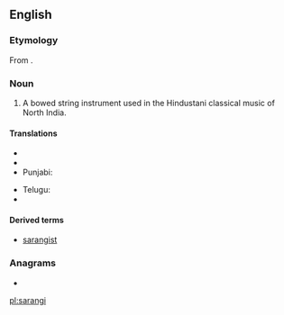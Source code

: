 ==English==
{{wikipedia|Sarangi}}
===Etymology===
From {{etyl|hi|en}} {{Deva|[[सारंगी]]}}.

===Noun===
{{en-noun}}

# {{musici}} A bowed string instrument used in the Hindustani classical music of North India.

====Translations====
{{trans-top|North Indian bowed string instrument}}
* {{trreq|Gujarati}}
* {{trreq|Hindi}}
* Punjabi: {{t|pa|ਸਾਰੰਗੀ|sc=Guru}}
{{trans-mid}}
* Telugu: {{t|te|సారంగి|sc=Telu}}
* {{trreq|Urdu}}
{{trans-bottom}}

====Derived terms====
* [[sarangist]]

===Anagrams===
* {{l|en|sangria}}

[[pl:sarangi]]